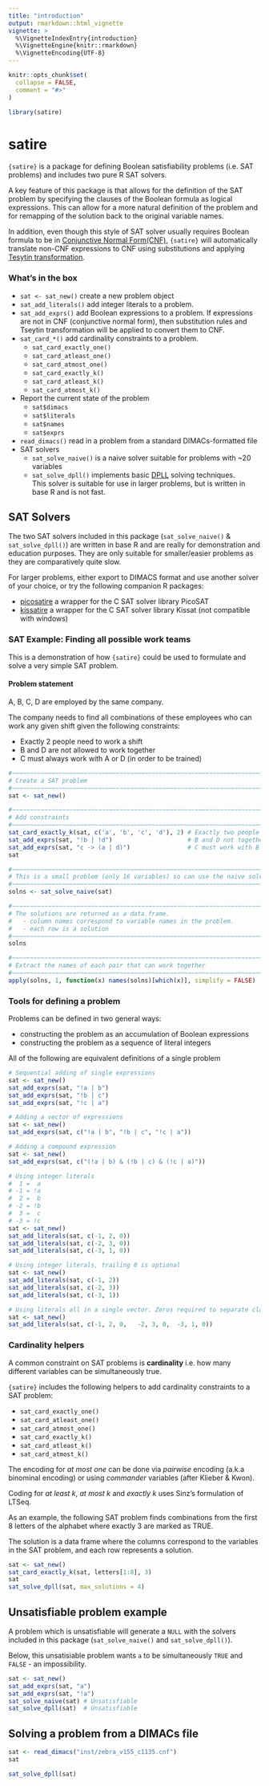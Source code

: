 ```yaml
---
title: "introduction"
output: rmarkdown::html_vignette
vignette: >
  %\VignetteIndexEntry{introduction}
  %\VignetteEngine{knitr::rmarkdown}
  %\VignetteEncoding{UTF-8}
---
```


```r
knitr::opts_chunk$set(
  collapse = FALSE,
  comment = "#>"
)
```

```r
library(satire)
```


# satire

`{satire}` is a package for defining Boolean satisfiability problems (i.e. SAT problems)
and includes two pure R SAT solvers.

A key feature of this package is that allows for the definition of the SAT problem
by specifying the clauses of the Boolean formula as logical expressions.  This can
allow for a more natural definition of the problem and for remapping of the 
solution back to the original variable names.

In addition, even though this style of SAT solver usually requires Boolean formula to be 
in [Conjunctive Normal Form(CNF)](https://en.wikipedia.org/wiki/Conjunctive_normal_form), 
`{satire}` will automatically translate non-CNF expressions to CNF using
substitutions and applying [Tesytin transformation](https://en.wikipedia.org/wiki/Tseytin_transformation).


### What's in the box

* `sat <- sat_new()` create a new problem object
* `sat_add_literals()` add integer literals to a problem.
* `sat_add_exprs()` add Boolean expressions to a problem.  If expressions are not 
  in CNF (conjunctive normal form), then substitution rules and Tseytin transformation
  will be applied to convert them to CNF.
* `sat_card_*()` add cardinality constraints to a problem.
    * `sat_card_exactly_one()`
    * `sat_card_atleast_one()`
    * `sat_card_atmost_one()`
    * `sat_card_exactly_k()`
    * `sat_card_atleast_k()`
    * `sat_card_atmost_k()`
* Report the current state of the problem
    * `sat$dimacs`
    * `sat$literals`
    * `sat$names`
    * `sat$exprs`
* `read_dimacs()` read in a problem from a standard DIMACs-formatted file
* SAT solvers
    * `sat_solve_naive()` is a naive solver suitable for problems with ~20 variables
    * `sat_solve_dpll()` implements basic [DPLL](https://en.wikipedia.org/wiki/DPLL_algorithm) solving techniques.  
      This solver is suitable
      for use in larger problems, but is written in base R and is not fast.


## SAT Solvers

The two SAT solvers included in this package (`sat_solve_naive()` & `sat_solve_dpll()`) are written in base R and are really for demonstration and education purposes.  They are
only suitable for smaller/easier problems as they are comparatively quite slow.

For larger problems, either export to DIMACS format and use another solver of your choice, 
or try the following companion R packages:

* [picosatire](https://github.com/coolbutuseless/picosatire) a wrapper for the C
  SAT solver library PicoSAT
* [kissatire](https://github.com/coolbutuseless/kissatire) a wrapper for the C
  SAT solver library Kissat  (not compatible with windows)
  


### SAT Example: Finding all possible work teams

This is a demonstration of how `{satire}` could be used to formulate and 
solve a very simple SAT problem.

#### Problem statement

A, B, C, D are employed by the same company.

The company needs to find all combinations of these employees who can work any given 
shift given the following constraints:

* Exactly 2 people need to work a shift
* B and D are not allowed to work together
* C must always work with A or D (in order to be trained)

```r
#~~~~~~~~~~~~~~~~~~~~~~~~~~~~~~~~~~~~~~~~~~~~~~~~~~~~~~~~~~~~~~~~~~~~~~~~~~~~~~
# Create a SAT problem
#~~~~~~~~~~~~~~~~~~~~~~~~~~~~~~~~~~~~~~~~~~~~~~~~~~~~~~~~~~~~~~~~~~~~~~~~~~~~~~
sat <- sat_new()

#~~~~~~~~~~~~~~~~~~~~~~~~~~~~~~~~~~~~~~~~~~~~~~~~~~~~~~~~~~~~~~~~~~~~~~~~~~~~~~
# Add constraints
#~~~~~~~~~~~~~~~~~~~~~~~~~~~~~~~~~~~~~~~~~~~~~~~~~~~~~~~~~~~~~~~~~~~~~~~~~~~~~~
sat_card_exactly_k(sat, c('a', 'b', 'c', 'd'), 2) # Exactly two people working
sat_add_exprs(sat, "!b | !d")                     # B and D not together
sat_add_exprs(sat, "c -> (a | d)")                # C must work with B or D
sat

#~~~~~~~~~~~~~~~~~~~~~~~~~~~~~~~~~~~~~~~~~~~~~~~~~~~~~~~~~~~~~~~~~~~~~~~~~~~~~~
# This is a small problem (only 16 variables) so can use the naive solver
#~~~~~~~~~~~~~~~~~~~~~~~~~~~~~~~~~~~~~~~~~~~~~~~~~~~~~~~~~~~~~~~~~~~~~~~~~~~~~~
solns <- sat_solve_naive(sat)

#~~~~~~~~~~~~~~~~~~~~~~~~~~~~~~~~~~~~~~~~~~~~~~~~~~~~~~~~~~~~~~~~~~~~~~~~~~~~~~
# The solutions are returned as a data.frame. 
#   - column names correspond to variable names in the problem.
#   - each row is a solution
#~~~~~~~~~~~~~~~~~~~~~~~~~~~~~~~~~~~~~~~~~~~~~~~~~~~~~~~~~~~~~~~~~~~~~~~~~~~~~~
solns

#~~~~~~~~~~~~~~~~~~~~~~~~~~~~~~~~~~~~~~~~~~~~~~~~~~~~~~~~~~~~~~~~~~~~~~~~~~~~~~
# Extract the names of each pair that can work together
#~~~~~~~~~~~~~~~~~~~~~~~~~~~~~~~~~~~~~~~~~~~~~~~~~~~~~~~~~~~~~~~~~~~~~~~~~~~~~~
apply(solns, 1, function(x) names(solns)[which(x)], simplify = FALSE)
```



### Tools for defining a problem

Problems can be defined in two general ways:

* constructing the problem as an accumulation of Boolean expressions
* constructing the problem as a sequence of literal integers

All of the following are equivalent definitions of a single problem

```r
# Sequential adding of single expressions
sat <- sat_new()
sat_add_exprs(sat, "!a | b")
sat_add_exprs(sat, "!b | c")
sat_add_exprs(sat, "!c | a")

# Adding a vector of expressions
sat <- sat_new()
sat_add_exprs(sat, c("!a | b", "!b | c", "!c | a"))

# Adding a compound expression
sat <- sat_new()
sat_add_exprs(sat, c("(!a | b) & (!b | c) & (!c | a)"))

# Using integer literals
#  1 =  a
# -1 = !a
#  2 =  b
# -2 = !b
#  3 =  c
# -3 = !c
sat <- sat_new()
sat_add_literals(sat, c(-1, 2, 0))
sat_add_literals(sat, c(-2, 3, 0))
sat_add_literals(sat, c(-3, 1, 0))

# Using integer literals, trailing 0 is optional
sat <- sat_new()
sat_add_literals(sat, c(-1, 2))
sat_add_literals(sat, c(-2, 3))
sat_add_literals(sat, c(-3, 1))

# Using literals all in a single vector. Zeros required to separate clauses
sat <- sat_new()
sat_add_literals(sat, c(-1, 2, 0,   -2, 3, 0,  -3, 1, 0))
```



### Cardinality helpers

A common constraint on SAT problems is **cardinality** i.e. how many different
variables can be simultaneously true.

`{satire}` includes the following helpers to add cardinality constraints to a
SAT problem:

* `sat_card_exactly_one()`
* `sat_card_atleast_one()`
* `sat_card_atmost_one()`
* `sat_card_exactly_k()`
* `sat_card_atleast_k()`
* `sat_card_atmost_k()`

The encoding for *at most one* can be done via *pairwise* encoding (a.k.a binominal encoding) or
using *commander* variables (after Klieber & Kwon).

Coding for *at least k*, *at most k* and *exactly k* uses 
Sinz's formulation of LTSeq.


As an example, the following SAT problem finds combinations from the first 8 letters
of the alphabet where exactly 3 are marked as TRUE.

The solution is a data frame where the columns correspond to the variables in the
SAT problem, and each row represents a solution.

```r
sat <- sat_new()
sat_card_exactly_k(sat, letters[1:8], 3)
sat
sat_solve_dpll(sat, max_solutions = 4)
```


## Unsatisfiable problem example

A problem which is unsatisfiable will generate a `NULL` with the solvers included in this package
(`sat_solve_naive()` and `sat_solve_dpll()`).

Below, this unsatisiable problem wants `a` to be simultaneously `TRUE` and `FALSE` - an impossibility.

```r
sat <- sat_new()
sat_add_exprs(sat, "a")
sat_add_exprs(sat, "!a")
sat_solve_naive(sat) # Unsatisfiable
sat_solve_dpll(sat)  # Unsatisfiable
```



## Solving a problem from a DIMACs file

```r
sat <- read_dimacs("inst/zebra_v155_c1135.cnf")
sat

sat_solve_dpll(sat)
```

